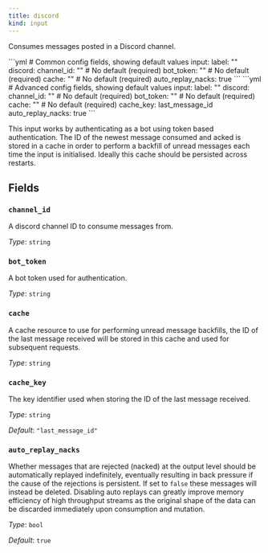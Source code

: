```yaml
---
title: discord
kind: input
---
```


Consumes messages posted in a Discord channel.


<Tabs>
<TabItem label="Common">
```yml
# Common config fields, showing default values
input:
  label: ""
  discord:
    channel_id: "" # No default (required)
    bot_token: "" # No default (required)
    cache: "" # No default (required)
    auto_replay_nacks: true
```
</TabItem>
<TabItem label="Advanced">
```yml
# Advanced config fields, showing default values
input:
  label: ""
  discord:
    channel_id: "" # No default (required)
    bot_token: "" # No default (required)
    cache: "" # No default (required)
    cache_key: last_message_id
    auto_replay_nacks: true
```
</TabItem>
</Tabs>

This input works by authenticating as a bot using token based authentication. The ID of the newest message consumed and acked is stored in a cache in order to perform a backfill of unread messages each time the input is initialised. Ideally this cache should be persisted across restarts.

## Fields

### `channel_id`

A discord channel ID to consume messages from.


*Type*: `string`


### `bot_token`

A bot token used for authentication.


*Type*: `string`


### `cache`

A cache resource to use for performing unread message backfills, the ID of the last message received will be stored in this cache and used for subsequent requests.


*Type*: `string`


### `cache_key`

The key identifier used when storing the ID of the last message received.


*Type*: `string`

*Default*: `"last_message_id"`

### `auto_replay_nacks`

Whether messages that are rejected (nacked) at the output level should be automatically replayed indefinitely, eventually resulting in back pressure if the cause of the rejections is persistent. If set to `false` these messages will instead be deleted. Disabling auto replays can greatly improve memory efficiency of high throughput streams as the original shape of the data can be discarded immediately upon consumption and mutation.


*Type*: `bool`

*Default*: `true`


